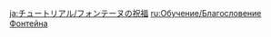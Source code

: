 {{Tutorial
|title    = Fontaine's Blessing
|subtitle = Gameplay Tutorial
|type     = Adventure
|icon     = Icon Tutorial Combat.png
|about    = Diving
|image1   = Tutorial Fontaine's Blessing 1.png
|text1    = A mysterious power that flows out from a [[Statue of the Seven|statue]] to imbue you with the blessing of the Transoceanic Sourcewater.<br>Your progress will remain unhindered so long as you are moving through the lakes of [[Fontaine]].
|image2   = Tutorial Fontaine's Blessing 2.png
|text2    = Under the protection of the Transoceanic Sourcewater, what you expend while moving underwater is not Stamina but {{Color|help|"Aquatic Stamina."}} As such, when your Aquatic Stamina is expended, you will not drown.
|sort     = 6233
}}
<noinclude>
[[ja:チュートリアル/フォンテーヌの祝福]]
[[ru:Обучение/Благословение Фонтейна]]
</noinclude>